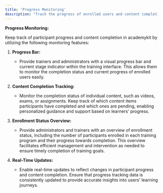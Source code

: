 ```yaml
---
title: 'Progress Monitoring'
description: "Track the progress of enrolled users and content completion in academykit."
---
```


**Progress Monitoring:**

Keep track of participant progress and content completion in academykit by utilizing the following monitoring features:

1. **Progress Bar:**
   - Provide trainers and administrators with a visual progress bar and current stage indicator within the training interface. This allows them to monitor the completion status and current progress of enrolled users easily.

2. **Content Completion Tracking:**
   - Monitor the completion status of individual content, such as videos, exams, or assignments. Keep track of which content items participants have completed and which ones are pending, enabling personalized guidance and support based on learners' progress.

3. **Enrollment Status Overview:**
   - Provide administrators and trainers with an overview of enrollment status, including the number of participants enrolled in each training program and their progress towards completion. This overview facilitates efficient management and intervention as needed to ensure timely completion of training goals.

4. **Real-Time Updates:**
   - Enable real-time updates to reflect changes in participant progress and content completion. Ensure that progress tracking data is consistently updated to provide accurate insights into users' learning journeys.

